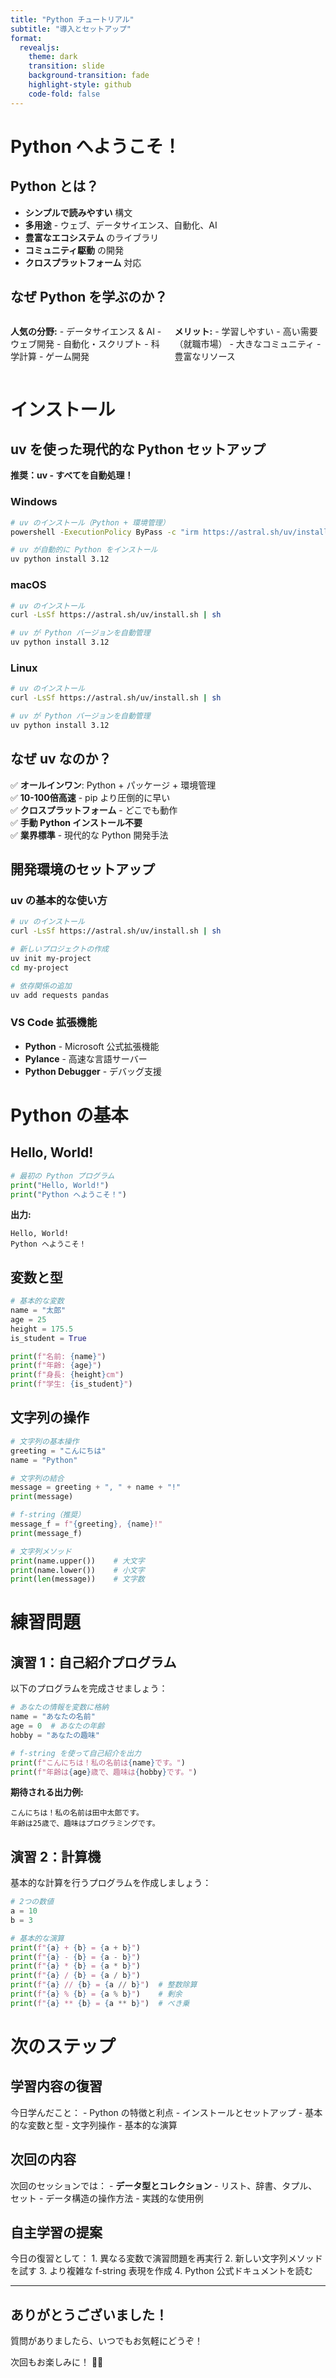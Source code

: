 ```yaml
---
title: "Python チュートリアル"
subtitle: "導入とセットアップ"
format: 
  revealjs:
    theme: dark
    transition: slide
    background-transition: fade
    highlight-style: github
    code-fold: false
---
```


# Python へようこそ！ {background-color="#2E86AB"}

## Python とは？ {.smaller}

::: {.incremental}
- **シンプルで読みやすい** 構文
- **多用途** - ウェブ、データサイエンス、自動化、AI
- **豊富なエコシステム** のライブラリ
- **コミュニティ駆動** の開発
- **クロスプラットフォーム** 対応
:::

## なぜ Python を学ぶのか？ {.smaller}

::: {.columns}
::: {.column width="50%"}
**人気の分野:**
- データサイエンス & AI
- ウェブ開発
- 自動化・スクリプト
- 科学計算
- ゲーム開発
:::

::: {.column width="50%"}
**メリット:**
- 学習しやすい
- 高い需要（就職市場）
- 大きなコミュニティ
- 豊富なリソース
:::
:::

# インストール {background-color="#A23B72"}

## uv を使った現代的な Python セットアップ

**推奨：uv - すべてを自動処理！**

::: {.panel-tabset}

### Windows
```bash
# uv のインストール（Python + 環境管理）
powershell -ExecutionPolicy ByPass -c "irm https://astral.sh/uv/install.ps1 | iex"

# uv が自動的に Python をインストール
uv python install 3.12
```

### macOS
```bash
# uv のインストール
curl -LsSf https://astral.sh/uv/install.sh | sh

# uv が Python バージョンを自動管理
uv python install 3.12
```

### Linux
```bash
# uv のインストール
curl -LsSf https://astral.sh/uv/install.sh | sh

# uv が Python バージョンを自動管理
uv python install 3.12
```

:::

## なぜ uv なのか？ {.smaller}

✅ **オールインワン**: Python + パッケージ + 環境管理  
✅ **10-100倍高速** - pip より圧倒的に早い  
✅ **クロスプラットフォーム** - どこでも動作  
✅ **手動 Python インストール不要**  
✅ **業界標準** - 現代的な Python 開発手法

## 開発環境のセットアップ {.smaller}

### uv の基本的な使い方

```bash
# uv のインストール
curl -LsSf https://astral.sh/uv/install.sh | sh

# 新しいプロジェクトの作成
uv init my-project
cd my-project

# 依存関係の追加
uv add requests pandas
```

### VS Code 拡張機能
- **Python** - Microsoft 公式拡張機能
- **Pylance** - 高速な言語サーバー
- **Python Debugger** - デバッグ支援

# Python の基本 {background-color="#F18F01"}

## Hello, World! {.smaller}

```python
# 最初の Python プログラム
print("Hello, World!")
print("Python へようこそ！")
```

::: {.fragment}
**出力:**
```
Hello, World!
Python へようこそ！
```
:::

## 変数と型 {.smaller}

```python
# 基本的な変数
name = "太郎"
age = 25
height = 175.5
is_student = True

print(f"名前: {name}")
print(f"年齢: {age}")
print(f"身長: {height}cm")
print(f"学生: {is_student}")
```

## 文字列の操作 {.smaller}

```python
# 文字列の基本操作
greeting = "こんにちは"
name = "Python"

# 文字列の結合
message = greeting + ", " + name + "!"
print(message)

# f-string（推奨）
message_f = f"{greeting}, {name}!"
print(message_f)

# 文字列メソッド
print(name.upper())    # 大文字
print(name.lower())    # 小文字
print(len(message))    # 文字数
```

# 練習問題 {background-color="#C73E1D"}

## 演習 1：自己紹介プログラム {.smaller}

以下のプログラムを完成させましょう：

```python
# あなたの情報を変数に格納
name = "あなたの名前"
age = 0  # あなたの年齢
hobby = "あなたの趣味"

# f-string を使って自己紹介を出力
print(f"こんにちは！私の名前は{name}です。")
print(f"年齢は{age}歳で、趣味は{hobby}です。")
```

::: {.fragment}
**期待される出力例:**
```
こんにちは！私の名前は田中太郎です。
年齢は25歳で、趣味はプログラミングです。
```
:::

## 演習 2：計算機 {.smaller}

基本的な計算を行うプログラムを作成しましょう：

```python
# 2つの数値
a = 10
b = 3

# 基本的な演算
print(f"{a} + {b} = {a + b}")
print(f"{a} - {b} = {a - b}")
print(f"{a} * {b} = {a * b}")
print(f"{a} / {b} = {a / b}")
print(f"{a} // {b} = {a // b}")  # 整数除算
print(f"{a} % {b} = {a % b}")    # 剰余
print(f"{a} ** {b} = {a ** b}")  # べき乗
```

# 次のステップ {background-color="#2E86AB"}

## 学習内容の復習 {.smaller}

今日学んだこと：
- Python の特徴と利点
- インストールとセットアップ
- 基本的な変数と型
- 文字列操作
- 基本的な演算

## 次回の内容 {.smaller}

次回のセッションでは：
- **データ型とコレクション**
  - リスト、辞書、タプル、セット
  - データ構造の操作方法
  - 実践的な使用例

## 自主学習の提案 {.smaller}

今日の復習として：
1. 異なる変数で演習問題を再実行
2. 新しい文字列メソッドを試す
3. より複雑な f-string 表現を作成
4. Python 公式ドキュメントを読む

---

## ありがとうございました！ {.center}

質問がありましたら、いつでもお気軽にどうぞ！

次回もお楽しみに！ 🐍✨